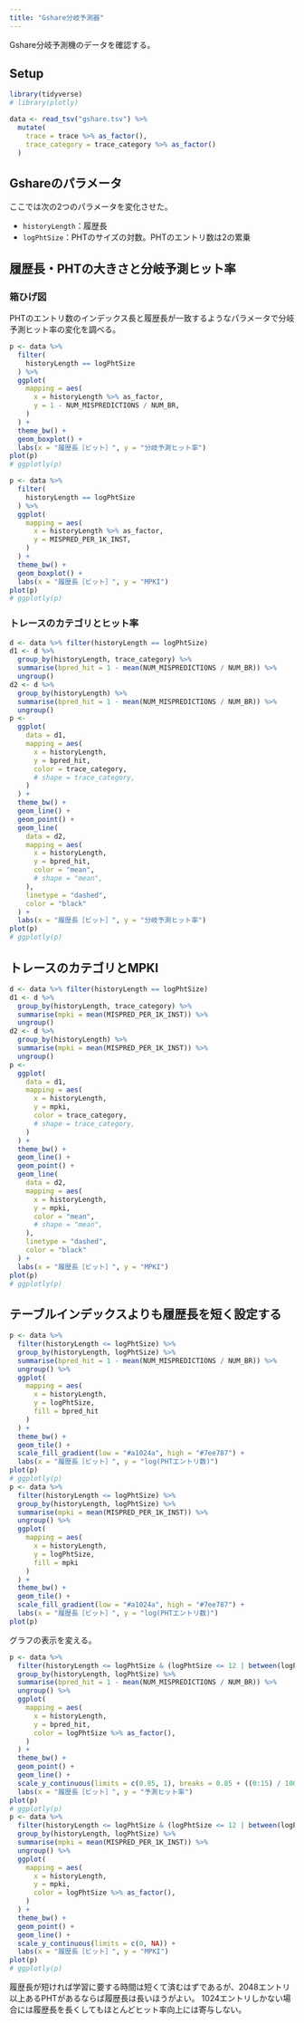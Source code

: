 ```yaml
---
title: "Gshare分岐予測器"
---
```


Gshare分岐予測機のデータを確認する。


## Setup

```r
library(tidyverse)
# library(plotly)

data <- read_tsv("gshare.tsv") %>%
  mutate(
    trace = trace %>% as_factor(),
    trace_category = trace_category %>% as_factor()
  )
```


## Gshareのパラメータ

ここでは次の2つのパラメータを変化させた。

* `historyLength`：履歴長
* `logPhtSize`：PHTのサイズの対数。PHTのエントリ数は2の累乗

## 履歴長・PHTの大きさと分岐予測ヒット率

### 箱ひげ図

PHTのエントリ数のインデックス長と履歴長が一致するようなパラメータで分岐予測ヒット率の変化を調べる。

```r
p <- data %>%
  filter(
    historyLength == logPhtSize
  ) %>%
  ggplot(
    mapping = aes(
      x = historyLength %>% as_factor,
      y = 1 - NUM_MISPREDICTIONS / NUM_BR,
    )
  ) +
  theme_bw() +
  geom_boxplot() +
  labs(x = "履歴長［ビット］", y = "分岐予測ヒット率")
plot(p)
# ggplotly(p)
```

```r
p <- data %>%
  filter(
    historyLength == logPhtSize
  ) %>%
  ggplot(
    mapping = aes(
      x = historyLength %>% as_factor,
      y = MISPRED_PER_1K_INST,
    )
  ) +
  theme_bw() +
  geom_boxplot() +
  labs(x = "履歴長［ビット］", y = "MPKI")
plot(p)
# ggplotly(p)
```

### トレースのカテゴリとヒット率


```r
d <- data %>% filter(historyLength == logPhtSize)
d1 <- d %>%
  group_by(historyLength, trace_category) %>%
  summarise(bpred_hit = 1 - mean(NUM_MISPREDICTIONS / NUM_BR)) %>%
  ungroup()
d2 <- d %>%
  group_by(historyLength) %>%
  summarise(bpred_hit = 1 - mean(NUM_MISPREDICTIONS / NUM_BR)) %>%
  ungroup()
p <- 
  ggplot(
    data = d1,
    mapping = aes(
      x = historyLength,
      y = bpred_hit,
      color = trace_category,
      # shape = trace_category,
    )
  ) +
  theme_bw() +
  geom_line() +
  geom_point() +
  geom_line(
    data = d2,
    mapping = aes(
      x = historyLength,
      y = bpred_hit,
      color = "mean",
      # shape = "mean",
    ),
    linetype = "dashed",
    color = "black"
  ) +
  labs(x = "履歴長［ビット］", y = "分岐予測ヒット率")
plot(p)
# ggplotly(p)
```

## トレースのカテゴリとMPKI


```r
d <- data %>% filter(historyLength == logPhtSize)
d1 <- d %>%
  group_by(historyLength, trace_category) %>%
  summarise(mpki = mean(MISPRED_PER_1K_INST)) %>%
  ungroup()
d2 <- d %>%
  group_by(historyLength) %>%
  summarise(mpki = mean(MISPRED_PER_1K_INST)) %>%
  ungroup()
p <- 
  ggplot(
    data = d1,
    mapping = aes(
      x = historyLength,
      y = mpki,
      color = trace_category,
      # shape = trace_category,
    )
  ) +
  theme_bw() +
  geom_line() +
  geom_point() +
  geom_line(
    data = d2,
    mapping = aes(
      x = historyLength,
      y = mpki,
      color = "mean",
      # shape = "mean",
    ),
    linetype = "dashed",
    color = "black"
  ) +
  labs(x = "履歴長［ビット］", y = "MPKI")
plot(p)
# ggplotly(p)
```


## テーブルインデックスよりも履歴長を短く設定する

```r
p <- data %>%
  filter(historyLength <= logPhtSize) %>%
  group_by(historyLength, logPhtSize) %>%
  summarise(bpred_hit = 1 - mean(NUM_MISPREDICTIONS / NUM_BR)) %>%
  ungroup() %>%
  ggplot(
    mapping = aes(
      x = historyLength,
      y = logPhtSize,
      fill = bpred_hit
    )
  ) +
  theme_bw() +
  geom_tile() +
  scale_fill_gradient(low = "#a1024a", high = "#7ee787") +
  labs(x = "履歴長［ビット］", y = "log(PHTエントリ数)")
plot(p)
# ggplotly(p)
p <- data %>%
  filter(historyLength <= logPhtSize) %>%
  group_by(historyLength, logPhtSize) %>%
  summarise(mpki = mean(MISPRED_PER_1K_INST)) %>%
  ungroup() %>%
  ggplot(
    mapping = aes(
      x = historyLength,
      y = logPhtSize,
      fill = mpki
    )
  ) +
  theme_bw() +
  geom_tile() +
  scale_fill_gradient(low = "#a1024a", high = "#7ee787") +
  labs(x = "履歴長［ビット］", y = "log(PHTエントリ数)")
plot(p)
```

グラフの表示を変える。

```r
p <- data %>%
  filter(historyLength <= logPhtSize & (logPhtSize <= 12 | between(logPhtSize, 16, 19))) %>%
  group_by(historyLength, logPhtSize) %>%
  summarise(bpred_hit = 1 - mean(NUM_MISPREDICTIONS / NUM_BR)) %>%
  ungroup() %>%
  ggplot(
    mapping = aes(
      x = historyLength,
      y = bpred_hit,
      color = logPhtSize %>% as_factor(),
    )
  ) +
  theme_bw() +
  geom_point() +
  geom_line() +
  scale_y_continuous(limits = c(0.85, 1), breaks = 0.85 + ((0:15) / 100)) +
  labs(x = "履歴長［ビット］", y = "予測ヒット率")
plot(p)
# ggplotly(p)
p <- data %>%
  filter(historyLength <= logPhtSize & (logPhtSize <= 12 | between(logPhtSize, 16, 19))) %>%
  group_by(historyLength, logPhtSize) %>%
  summarise(mpki = mean(MISPRED_PER_1K_INST)) %>%
  ungroup() %>%
  ggplot(
    mapping = aes(
      x = historyLength,
      y = mpki,
      color = logPhtSize %>% as_factor(),
    )
  ) +
  theme_bw() +
  geom_point() +
  geom_line() +
  scale_y_continuous(limits = c(0, NA)) +
  labs(x = "履歴長［ビット］", y = "MPKI")
plot(p)
# ggplotly(p)
```



履歴長が短ければ学習に要する時間は短くて済むはずであるが、2048エントリ以上あるPHTがあるならば履歴長は長いほうがよい。
1024エントリしかない場合には履歴長を長くしてもほとんどヒット率向上には寄与しない。





